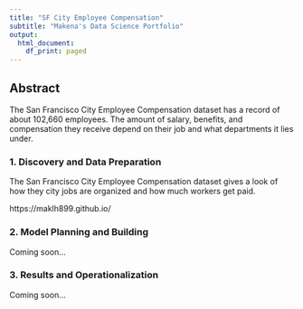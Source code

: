 ```yaml
---
title: "SF City Employee Compensation" 
subtitle: "Makena's Data Science Portfolio" 
output:
  html_document:
    df_print: paged
---
```


## Abstract

The San Francisco City Employee Compensation dataset has a record of about 102,660 employees. The amount of salary, benefits, and compensation they receive depend on their job and what departments it lies under.


### 1. Discovery and Data Preparation

The San Francisco City Employee Compensation dataset gives a look of how they city jobs are organized and how much workers get paid.

https://maklh899.github.io/

### 2. Model Planning and Building

Coming soon...

### 3. Results and Operationalization

Coming soon...

